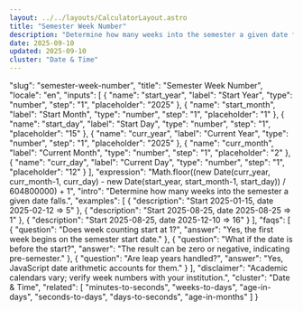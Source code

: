 ```yaml
---
layout: ../../layouts/CalculatorLayout.astro
title: "Semester Week Number"
description: "Determine how many weeks into the semester a given date falls."
date: 2025-09-10
updated: 2025-09-10
cluster: "Date & Time"
---
```


  "slug": "semester-week-number",
  "title": "Semester Week Number",
  "locale": "en",
  "inputs": [
    {
      "name": "start_year",
      "label": "Start Year",
      "type": "number",
      "step": "1",
      "placeholder": "2025"
    },
    {
      "name": "start_month",
      "label": "Start Month",
      "type": "number",
      "step": "1",
      "placeholder": "1"
    },
    {
      "name": "start_day",
      "label": "Start Day",
      "type": "number",
      "step": "1",
      "placeholder": "15"
    },
    {
      "name": "curr_year",
      "label": "Current Year",
      "type": "number",
      "step": "1",
      "placeholder": "2025"
    },
    {
      "name": "curr_month",
      "label": "Current Month",
      "type": "number",
      "step": "1",
      "placeholder": "2"
    },
    {
      "name": "curr_day",
      "label": "Current Day",
      "type": "number",
      "step": "1",
      "placeholder": "12"
    }
  ],
  "expression": "Math.floor((new Date(curr_year, curr_month-1, curr_day) - new Date(start_year, start_month-1, start_day)) / 604800000) + 1",
  "intro": "Determine how many weeks into the semester a given date falls.",
  "examples": [
    {
      "description": "Start 2025-01-15, date 2025-02-12 ⇒ 5"
    },
    {
      "description": "Start 2025-08-25, date 2025-08-25 ⇒ 1"
    },
    {
      "description": "Start 2025-08-25, date 2025-12-10 ⇒ 16"
    }
  ],
  "faqs": [
    {
      "question": "Does week counting start at 1?",
      "answer": "Yes, the first week begins on the semester start date."
    },
    {
      "question": "What if the date is before the start?",
      "answer": "The result can be zero or negative, indicating pre-semester."
    },
    {
      "question": "Are leap years handled?",
      "answer": "Yes, JavaScript date arithmetic accounts for them."
    }
  ],
  "disclaimer": "Academic calendars vary; verify week numbers with your institution.",
  "cluster": "Date & Time",
  "related": [
    "minutes-to-seconds",
    "weeks-to-days",
    "age-in-days",
    "seconds-to-days",
    "days-to-seconds",
    "age-in-months"
  ]
}

<Calculator schema={schema} />
